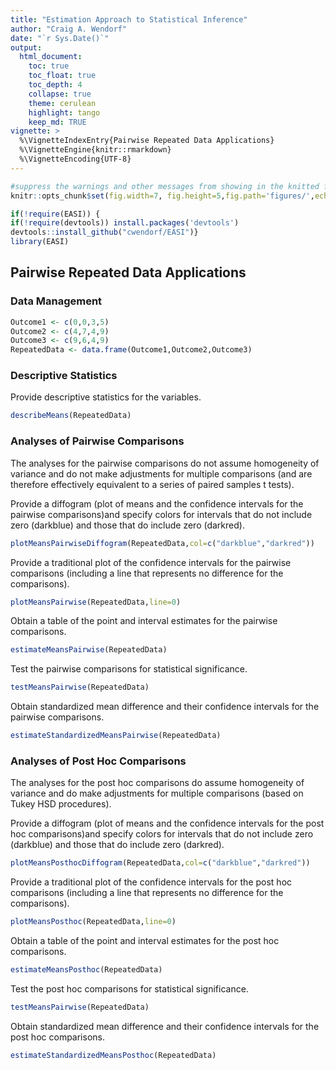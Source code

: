 ```yaml
---
title: "Estimation Approach to Statistical Inference"
author: "Craig A. Wendorf"
date: "`r Sys.Date()`"
output:
  html_document:
    toc: true
    toc_float: true
    toc_depth: 4
    collapse: true
    theme: cerulean
    highlight: tango
    keep_md: TRUE
vignette: >
  %\VignetteIndexEntry{Pairwise Repeated Data Applications}
  %\VignetteEngine{knitr::rmarkdown}
  %\VignetteEncoding{UTF-8}
---
```


```r
#suppress the warnings and other messages from showing in the knitted file.
knitr::opts_chunk$set(fig.width=7, fig.height=5,fig.path='figures/',echo=TRUE,warning=FALSE,message=FALSE)
```

```r
if(!require(EASI)) {
if(!require(devtools)) install.packages('devtools')
devtools::install_github("cwendorf/EASI")}
library(EASI)
```

## Pairwise Repeated Data Applications

### Data Management

```r
Outcome1 <- c(0,0,3,5)
Outcome2 <- c(4,7,4,9)
Outcome3 <- c(9,6,4,9)
RepeatedData <- data.frame(Outcome1,Outcome2,Outcome3)
```

### Descriptive Statistics

Provide descriptive statistics for the variables.
```r
describeMeans(RepeatedData)
```

### Analyses of Pairwise Comparisons

The analyses for the pairwise comparisons do not assume homogeneity of variance and do not make adjustments for multiple comparisons (and are therefore effectively equivalent to a series of paired samples t tests).

Provide a diffogram (plot of means and the confidence intervals for the pairwise comparisons)and specify colors for intervals that do not include zero (darkblue) and those that do include zero (darkred).
```r
plotMeansPairwiseDiffogram(RepeatedData,col=c("darkblue","darkred"))
```

Provide a traditional plot of the confidence intervals for the pairwise comparisons (including a line that represents no difference for the comparisons).
```r
plotMeansPairwise(RepeatedData,line=0)
```

Obtain a table of the point and interval estimates for the pairwise comparisons.
```r
estimateMeansPairwise(RepeatedData)
```
Test the pairwise comparisons for statistical significance.
```r
testMeansPairwise(RepeatedData)
```
Obtain standardized mean difference and their confidence intervals for the pairwise comparisons.
```r
estimateStandardizedMeansPairwise(RepeatedData)
```

### Analyses of Post Hoc Comparisons

The analyses for the post hoc comparisons do assume homogeneity of variance and do make adjustments for multiple comparisons (based on Tukey HSD procedures).

Provide a diffogram (plot of means and the confidence intervals for the post hoc comparisons)and specify colors for intervals that do not include zero (darkblue) and those that do include zero (darkred).
```r
plotMeansPosthocDiffogram(RepeatedData,col=c("darkblue","darkred"))
```

Provide a traditional plot of the confidence intervals for the post hoc comparisons (including a line that represents no difference for the comparisons).
```r
plotMeansPosthoc(RepeatedData,line=0)
```

Obtain a table of the point and interval estimates for the post hoc comparisons.
```r
estimateMeansPosthoc(RepeatedData)
```
Test the post hoc comparisons for statistical significance.
```r
testMeansPairwise(RepeatedData)
```
Obtain standardized mean difference and their confidence intervals for the post hoc comparisons.
```r
estimateStandardizedMeansPosthoc(RepeatedData)
```
